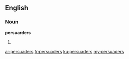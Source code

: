 ==English==

===Noun===
'''persuarders'''

# {{plural of|persuader}}

[[ar:persuaders]]
[[fr:persuaders]]
[[ku:persuaders]]
[[my:persuaders]]
